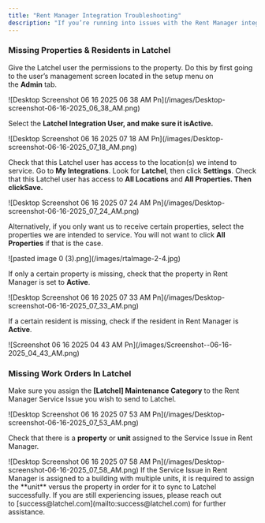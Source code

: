 ```yaml
---
title: "Rent Manager Integration Troubleshooting"
description: "If you’re running into issues with the Rent Manager integration, this guide is here to help. Below, you’ll find common problems users encounter and the steps to resolve them—so you can quickly get everything back in sync and running smoothly. Whether it's syncing issues, data mismatches, or setup concerns, we’ve got you covered."
---
```


### **Missing Properties & Residents in Latchel**

Give the Latchel user the permissions to the property. Do this by first going to the user’s management screen located in the setup menu on the **Admin** tab.

<Frame>
  ![Desktop Screenshot 06 16 2025 06 38 AM Pn](/images/Desktop-screenshot-06-16-2025_06_38_AM.png)
</Frame>

Select the ************Latchel Integration User, and make sure it isActive.************

<Frame>
  ![Desktop Screenshot 06 16 2025 07 18 AM Pn](/images/Desktop-screenshot-06-16-2025_07_18_AM.png)
</Frame>

Check that this Latchel user has access to the location(s) we intend to service. Go to **My Integrations**. Look for **Latchel**, then click **Settings**. Check that this Latchel user has access to **All Locations** and ****All Properties. Then clickSave.****

<Frame>
  ![Desktop Screenshot 06 16 2025 07 24 AM Pn](/images/Desktop-screenshot-06-16-2025_07_24_AM.png)
</Frame>

Alternatively, if you only want us to receive certain properties, select the properties we are intended to service. You will not want to click **All Properties** if that is the case.

<Frame>
  ![pasted image 0 (3).png](/images/rtaImage-2-4.jpg)
</Frame>

If only a certain property is missing, check that the property in Rent Manager is set to **Active**.

<Frame>
  ![Desktop Screenshot 06 16 2025 07 33 AM Pn](/images/Desktop-screenshot-06-16-2025_07_33_AM.png)
</Frame>

If a certain resident is missing, check if the resident in Rent Manager is **Active**.

<Frame>
  ![Screenshot 06 16 2025 04 43 AM Pn](/images/Screenshot--06-16-2025_04_43_AM.png)
</Frame>

### **Missing Work Orders In Latchel**

Make sure you assign the **[Latchel] Maintenance Category** to the Rent Manager Service Issue you wish to send to Latchel.

<Frame>
  ![Desktop Screenshot 06 16 2025 07 53 AM Pn](/images/Desktop-screenshot-06-16-2025_07_53_AM.png)
</Frame>

Check that there is a **property** or **unit** assigned to the Service Issue in Rent Manager.

<Frame>
  ![Desktop Screenshot 06 16 2025 07 58 AM Pn](/images/Desktop-screenshot-06-16-2025_07_58_AM.png)
</Frame>

<Note>
  If the Service Issue in Rent Manager is assigned to a building with multiple units, it is required to assign the **unit** versus the property in order for it to sync to Latchel successfully.
</Note>

<Tip>
  If you are still experiencing issues, please reach out to [success@latchel.com](mailto:success@latchel.com) for further assistance.
</Tip>
